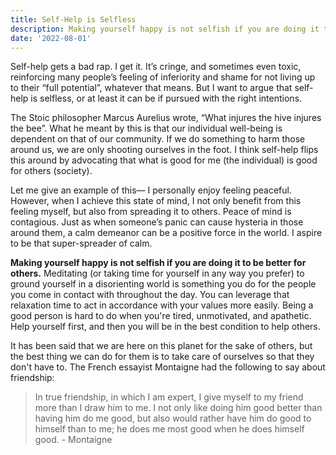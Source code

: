 ```yaml
---
title: Self-Help is Selfless
description: Making yourself happy is not selfish if you are doing it to be better for others.
date: '2022-08-01'
---
```

Self-help gets a bad rap. I get it. It’s cringe, and sometimes even toxic, reinforcing many people’s feeling of inferiority and shame for not living up to their “full potential”, whatever that means. But I want to argue that self-help is selfless, or at least it can be if pursued with the right intentions.

The Stoic philosopher Marcus Aurelius wrote, “What injures the hive injures the bee”. What he meant by this is that our individual well-being is dependent on that of our community. If we do something to harm those around us, we are only shooting ourselves in the foot. I think self-help flips this around by advocating that what is good for me (the individual) is good for others (society).

Let me give an example of this— I personally enjoy feeling peaceful. However, when I achieve this state of mind, I not only benefit from this feeling myself, but also from spreading it to others. Peace of mind is contagious. Just as when someone’s panic can cause hysteria in those around them, a calm demeanor can be a positive force in the world. I aspire to be that super-spreader of calm.

**Making yourself happy is not selfish if you are doing it to be better for others.** Meditating (or taking time for yourself in any way you prefer) to ground yourself in a disorienting world is something you do for the people you come in contact with throughout the day. You can leverage that relaxation time to act in accordance with your values more easily. Being a good person is hard to do when you're tired, unmotivated, and apathetic. Help yourself first, and then you will be in the best condition to help others.

It has been said that we are here on this planet for the sake of others, but the best thing we can do for them is to take care of ourselves so that they don't have to. The French essayist Montaigne had the following to say about friendship:

> In true friendship, in which I am expert, I give myself to my friend more than I draw him to me. I not only like doing him good better than having him do me good, but also would rather have him do good to himself than to me; he does me most good when he does himself good. - Montaigne
>